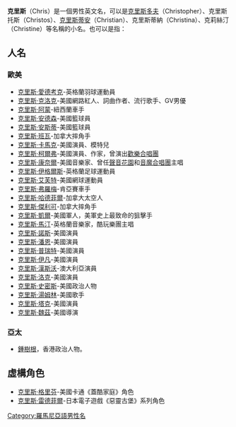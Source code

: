 '''克里斯'''（Chris）是一個男性英文名，可以是[[克里斯多夫|克里斯多夫]]（Christopher）、克里斯托斯（Christos）、[[克里斯蒂安|克里斯蒂安]]（Christian）、克里斯蒂納（Christina）、克莉絲汀（Christine）等名稱的小名。也可以是指：
== 人名 ==
===歐美===
*[[克里斯·愛德考克|克里斯·愛德考克]]-英格蘭羽球運動員
*[[克里斯·克洛克|克里斯·克洛克]]-美國網路紅人、詞曲作者、流行歌手、GV男優
*[[克里斯·阿蒙|克里斯·阿蒙]]-紐西蘭車手
*[[克里斯·安德森|克里斯·安德森]]-美國籃球員
*[[克里斯·安斯蒂|克里斯·安斯蒂]]-美國籃球員
*[[克里斯·班瓦|克里斯·班瓦]]-加拿大摔角手
*[[克里斯·卡馬克|克里斯·卡馬克]]-美國演員、模特兒
*[[克里斯·柯爾弗|克里斯·柯爾弗]]-美國演員、作家，曾演出[[歡樂合唱團|歡樂合唱團]]
*[[克里斯·康奈爾|克里斯·康奈爾]]-美國音樂家、曾任[[聲音花園|聲音花園]]和[[音魔合唱團|音魔合唱團]]主唱
*[[克里斯·伊格爾斯|克里斯·伊格爾斯]]-英格蘭足球運動員
*[[克里斯·艾芙特|克里斯·艾芙特]]-美國網球運動員
*[[克里斯·弗羅梅|克里斯·弗羅梅]]-肯亞賽車手
*[[克里斯·哈德菲爾|克里斯·哈德菲爾]]-加拿大太空人
*[[克里斯·傑利可|克里斯·傑利可]]-加拿大摔角手
*[[克里斯·凱爾|克里斯·凱爾]]-美國軍人，美軍史上最致命的狙擊手
*[[克里斯·馬汀|克里斯·馬汀]]-英格蘭音樂家，酷玩樂團主唱
*[[克里斯·諾斯|克里斯·諾斯]]-美國演員
*[[克里斯·潘恩|克里斯·潘恩]]-美國演員
*[[克里斯·普瑞特|克里斯·普瑞特]]-美國演員
*[[克里斯·伊凡|克里斯·伊凡]]-美國演員
*[[克里斯·漢斯沃|克里斯·漢斯沃]]-澳大利亞演員
*[[克里斯·洛克|克里斯·洛克]]-美國演員
*[[克里斯·史密斯|克里斯·史密斯]]-美國政治人物
*[[克里斯·湯姆林|克里斯·湯姆林]]-美國歌手
*[[克里斯·塔克|克里斯·塔克]]-美國演員
*[[克里斯·魏茲|克里斯·魏茲]]-美國導演

===亞太===
*[[鍾樹根|鍾樹根]]，香港政治人物。

== 虛構角色 ==
*[[克里斯·格里芬|克里斯·格里芬]]-美國卡通《蓋酷家庭》角色
*[[克里斯·雷德菲爾|克里斯·雷德菲爾]]-日本電子遊戲《惡靈古堡》系列角色

{{Disambiguation|cat=三字人名譯名消歧義}}
[[Category:羅馬尼亞語男性名|Category:羅馬尼亞語男性名]]